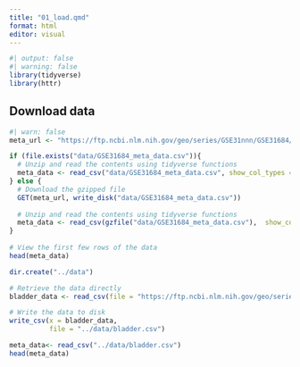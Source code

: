 ```yaml
---
title: "01_load.qmd"
format: html
editor: visual
---
```


```r
#| output: false
#| warning: false
library(tidyverse)
library(httr)
```

## Download data

```r
#| warn: false
meta_url <- "https://ftp.ncbi.nlm.nih.gov/geo/series/GSE31nnn/GSE31684/suppl/GSE31684%5Ftable%5Fof%5Fclinical%5Fdetails.txt.gz"

if (file.exists("data/GSE31684_meta_data.csv")){
  # Unzip and read the contents using tidyverse functions
  meta_data <- read_csv("data/GSE31684_meta_data.csv", show_col_types = FALSE)
} else {
  # Download the gzipped file
  GET(meta_url, write_disk("data/GSE31684_meta_data.csv"))
  
  # Unzip and read the contents using tidyverse functions
  meta_data <- read_csv(gzfile("data/GSE31684_meta_data.csv"),  show_col_types = FALSE)
}
                          
# View the first few rows of the data
head(meta_data)
```

```r

dir.create("../data")

# Retrieve the data directly
bladder_data <- read_csv(file = "https://ftp.ncbi.nlm.nih.gov/geo/series/GSE31nnn/GSE31684/matrix/GSE31684_series_matrix.txt.gz")

# Write the data to disk
write_csv(x = bladder_data,
          file = "../data/bladder.csv")

meta_data<- read_csv("../data/bladder.csv")
head(meta_data)
```
